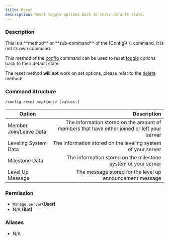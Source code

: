 ```yaml
---
title: Reset
description: Reset toggle options back to their default state.
---
```


### Description

<Callout type="warning">
	This is a **method** or **sub-command** of the [Config](./) command. It is not its own command.
</Callout>

This method of the [config](./) command can be used to reset [toggle](./toggle) options back to their default
state.

The reset method **will not** work on set options, please refer to the [delete](./delete) method!

### Command Structure

```
/config reset <option:> [values:]
```

| Option                 |                                                                                 Description |
| ---------------------- | ------------------------------------------------------------------------------------------: |
| Member Join/Leave Data | The information stored on the amount of members that have either joined or left your server |
| Leveling System Data   |                                The information stored on the leveling system of your server |
| Milestone Data         |                               The information stored on the milestone system of your server |
| Level Up Message       |                                    The message stored for the level up announcement message |

### **Permission**

- `Manage Server`**(User)**
- N/A **(Bot)**

### Aliases

- N/A
